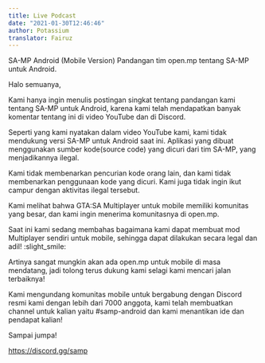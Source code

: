 ```yaml
---
title: Live Podcast
date: "2021-01-30T12:46:46"
author: Potassium
translator: Fairuz
--- 
```


SA-MP Android (Mobile Version)
Pandangan tim open.mp tentang SA-MP untuk Android.

Halo semuanya,

Kami hanya ingin menulis postingan singkat tentang pandangan kami tentang SA-MP untuk Android, karena kami telah mendapatkan banyak komentar tentang ini di video YouTube dan di Discord. 

Seperti yang kami nyatakan dalam video YouTube kami, kami tidak mendukung versi SA-MP untuk Android saat ini. Aplikasi yang dibuat menggunakan sumber kode(source code) yang dicuri dari tim SA-MP, yang menjadikannya ilegal. 

Kami tidak membenarkan pencurian kode orang lain, dan kami tidak membenarkan penggunaan kode yang dicuri. Kami juga tidak ingin ikut campur dengan aktivitas ilegal tersebut. 

Kami melihat bahwa GTA:SA Multiplayer untuk mobile memiliki komunitas yang besar, dan kami ingin menerima komunitasnya di open.mp. 

Saat ini kami sedang membahas bagaimana kami dapat membuat mod Multiplayer sendiri untuk mobile, sehingga dapat dilakukan secara legal dan adil!  :slight_smile:

Artinya sangat mungkin akan ada open.mp untuk mobile di masa mendatang, jadi tolong terus dukung kami selagi kami mencari jalan terbaiknya! 

Kami mengundang komunitas mobile untuk bergabung dengan Discord resmi kami dengan lebih dari 7000 anggota, kami telah membuatkan channel untuk kalian yaitu #samp-android dan kami menantikan ide dan pendapat kalian!

Sampai jumpa! 

https://discord.gg/samp
